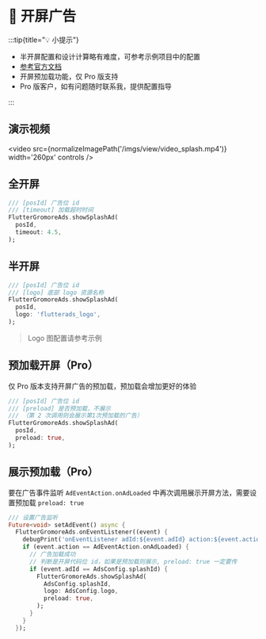 
# 📱 开屏广告

:::tip{title="💡 小提示"}

 - 半开屏配置和设计计算略有难度，可参考示例项目中的配置
 - [参考官方文档](https://www.csjplatform.com/union/media/union/download/detail?id=142&docId=27615&osType=android)
 - 开屏预加载功能，仅 Pro 版支持
 - Pro 版客户，如有问题随时联系我，提供配置指导

:::

## 演示视频

<video src={normalizeImagePath('/imgs/view/video_splash.mp4')}  width='260px' controls />

## 全开屏

```dart title="example/pages/splash_page.dart"
/// [posId] 广告位 id
/// [timeout] 加载超时时间
FlutterGromoreAds.showSplashAd(
  posId,
  timeout: 4.5,
);
```

## 半开屏

```dart dart {5} title="example/pages/splash_page.dart"
/// [posId] 广告位 id
/// [logo] 底部 logo 资源名称
FlutterGromoreAds.showSplashAd(
  posId,
  logo: 'flutterads_logo',
);
```

> Logo 图配置请参考示例

## 预加载开屏（Pro）

仅 Pro 版本支持开屏广告的预加载，预加载会增加更好的体验

```dart dart {6} title="example/pages/splash_page.dart"
/// [posId] 广告位 id
/// [preload] 是否预加载，不展示
/// （第 2 次调用则会展示第1次预加载的广告）
FlutterGromoreAds.showSplashAd(
  posId,
  preload: true,
);
```

## 展示预加载（Pro）

要在广告事件监听 `AdEventAction.onAdLoaded` 中再次调用展示开屏方法，需要设置预加载 `preload: true`

```dart dart {5-15} title="example/pages/splash_page.dart"
/// 设置广告监听
Future<void> setAdEvent() async {
  FlutterGromoreAds.onEventListener((event) {
    debugPrint('onEventListener adId:${event.adId} action:${event.action}');
    if (event.action == AdEventAction.onAdLoaded) {
      // 广告加载成功
      // 判断是开屏代码位 id，如果是预加载则展示, preload: true 一定要传
      if (event.adId == AdsConfig.splashId) {
        FlutterGromoreAds.showSplashAd(
          AdsConfig.splashId,
          logo: AdsConfig.logo,
          preload: true,
        );
      }
    }
  });
```


